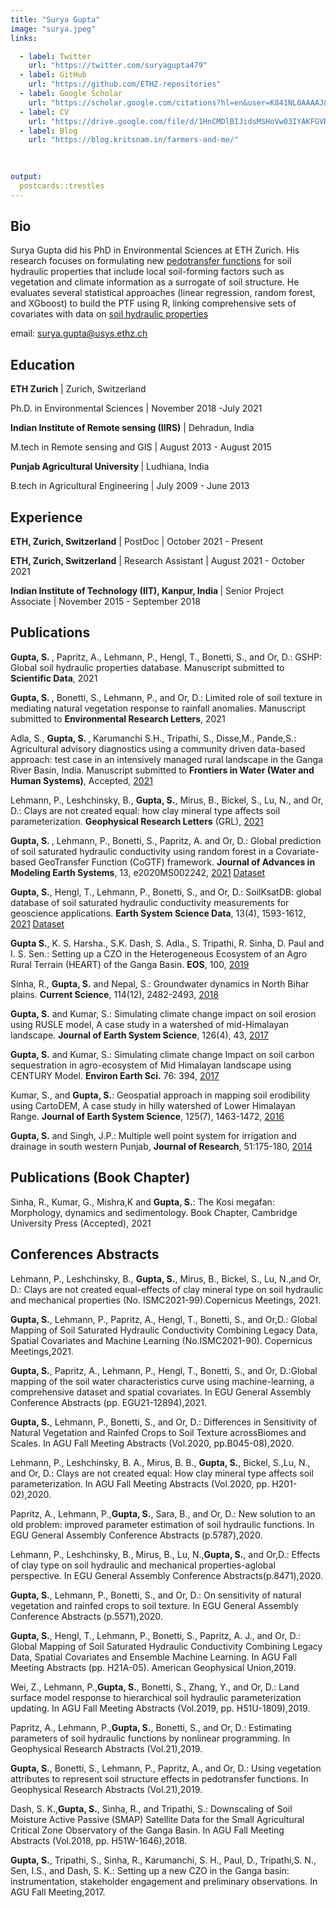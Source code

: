 ```yaml
---
title: "Surya Gupta"
image: "surya.jpeg"
links:

  - label: Twitter
    url: "https://twitter.com/suryagupta479"
  - label: GitHub
    url: "https://github.com/ETHZ-repositories"
  - label: Google Scholar
    url: "https://scholar.google.com/citations?hl=en&user=K841NL0AAAAJ&view_op=list_works&sortby=pubdate"
  - label: CV
    url: "https://drive.google.com/file/d/1HnCMDlBIJidsMSHoVw03IYAKFGVR72Zl/view?usp=sharing"
  - label: Blog
    url: "https://blog.kritsnam.in/farmers-and-me/"
    
    

output:
  postcards::trestles
---
```

 
## Bio

Surya Gupta did his PhD in Environmental Sciences at ETH Zurich. His research focuses on formulating new [pedotransfer functions](https://en.wikipedia.org/wiki/Pedotransfer_function) for soil hydraulic properties that include local soil-forming factors such as vegetation and climate information as a surrogate of soil structure.  He evaluates several statistical approaches (linear regression, random forest, and XGboost) to build the PTF using R, linking comprehensive sets of covariates with data on [soil hydraulic properties](https://www.sciencedirect.com/topics/agricultural-and-biological-sciences/soil-hydraulic-properties#:~:text=The%20three%20soil%20hydraulic%20properties,conductivity%20and%20water%2Dvapor%20contents.)

email: [surya.gupta@usys.ethz.ch]()

## Education

**ETH Zurich** | Zurich, Switzerland

Ph.D. in Environmental Sciences | November 2018 -July 2021

**Indian Institute of Remote sensing (IIRS)** | Dehradun, India

M.tech in Remote sensing and GIS | August 2013 - August 2015

**Punjab Agricultural University ** | Ludhiana, India

B.tech in Agricultural Engineering | July 2009 - June 2013

## Experience
**ETH, Zurich, Switzerland** | PostDoc | October 2021 - Present

**ETH, Zurich, Switzerland** | Research Assistant | August 2021 - October 2021

**Indian Institute of Technology (IIT), Kanpur, India ** | Senior Project Associate | November 2015 - September 2018

## Publications

**Gupta, S. **, Papritz, A., Lehmann, P., Hengl, T., Bonetti, S., and Or, D.: GSHP: Global soil hydraulic properties database. Manuscript submitted to **Scientific Data**, 2021

**Gupta, S. **, Bonetti, S., Lehmann, P., and Or, D.: Limited role of soil texture in mediating natural vegetation response to rainfall anomalies. Manuscript submitted to  **Environmental Research Letters**, 2021

Adla, S., **Gupta, S. **, Karumanchi S.H., Tripathi, S., Disse,M., Pande,S.: Agricultural advisory diagnostics using a community driven data-based approach: test case in an intensively managed rural landscape in the Ganga River Basin, India. Manuscript submitted to **Frontiers in Water (Water and Human Systems)**, Accepted, [2021](https://www.frontiersin.org/articles/10.3389/frwa.2021.798241/abstract)

Lehmann, P., Leshchinsky, B., **Gupta, S.**, Mirus, B., Bickel, S., Lu, N., and Or, D.: Clays are not created equal: how clay mineral type affects soil parameterization. **Geophysical Research Letters** (GRL), [2021](https://agupubs.onlinelibrary.wiley.com/doi/10.1029/2021GL095311)    

**Gupta, S. **, Lehmann, P., Bonetti, S., Papritz, A. and Or, D.: Global prediction of soil saturated hydraulic conductivity using random forest in a Covariate-based GeoTransfer Function (CoGTF) framework. **Journal of Advances in Modeling Earth Systems**, 13, e2020MS002242, [2021](https://agupubs.onlinelibrary.wiley.com/doi/10.1029/2020MS002242) [Dataset](https://zenodo.org/record/3935359#.X-dWZthKhPY)

**Gupta, S.**, Hengl, T., Lehmann, P., Bonetti, S., and Or, D.: SoilKsatDB: global database of soil saturated hydraulic conductivity measurements for geoscience applications. **Earth System Science Data**, 13(4), 1593-1612, [2021](https://essd.copernicus.org/articles/13/1593/2021/) [Dataset](https://doi.org/10.5281/zenodo.3752721)


**Gupta S.**, K. S. Harsha., S.K. Dash, S. Adla., S. Tripathi, R. Sinha, D. Paul and I. S. Sen.: Setting up a CZO in the Heterogeneous Ecosystem of an Agro Rural Terrain (HEART) of the Ganga Basin. **EOS**, 100, [2019](https://eos.org/science-updates/monitoring-ecosystem-health-in-indias-food-basket)

Sinha, R., **Gupta, S.** and Nepal, S.: Groundwater dynamics in North Bihar plains. **Current Science**, 114(12), 2482-2493, [2018](https://lib.icimod.org/record/33891)

**Gupta, S.** and Kumar, S.: Simulating climate change impact on soil erosion using RUSLE model, A case study in a watershed of mid-Himalayan landscape. **Journal of Earth System Science**, 126(4), 43, [2017](https://link.springer.com/article/10.1007/s12040-017-0823-1)

**Gupta, S.** and Kumar, S.: Simulating climate change Impact on soil carbon sequestration in agro-ecosystem of Mid Himalayan landscape using CENTURY Model. **Environ Earth Sci.** 76: 394, [2017](https://link.springer.com/article/10.1007/s12665-017-6720-8)

Kumar, S., and **Gupta, S.**: Geospatial approach in mapping soil erodibility using CartoDEM, A case study in hilly watershed of Lower Himalayan Range. **Journal of Earth System Science**, 125(7), 1463-1472, [2016](https://link.springer.com/article/10.1007/s12040-016-0738-2)

**Gupta, S.** and Singh, J.P.: Multiple well point system for irrigation and drainage in south western Punjab, **Journal of Research**, 51:175-180, [2014](https://www.indianjournals.com/ijor.aspx?target=ijor:jre&volume=51&issue=2&article=018)

## Publications (Book Chapter)

Sinha, R., Kumar, G., Mishra,K and **Gupta, S.**: The Kosi megafan: Morphology, dynamics and sedimentology. Book Chapter, Cambridge University Press (Accepted), 2021

## Conferences Abstracts 

Lehmann, P., Leshchinsky, B., **Gupta, S.**, Mirus, B., Bickel, S., Lu, N.,and Or, D.: Clays are not created equal-effects of clay mineral type on soil hydraulic and mechanical properties (No. ISMC2021-99).Copernicus Meetings, 2021.

**Gupta, S.**,  Lehmann,  P.,  Papritz,  A.,  Hengl,  T.,  Bonetti,  S.,  and  Or,D.: Global Mapping of Soil Saturated Hydraulic Conductivity Combining Legacy Data, Spatial Covariates and Machine Learning (No.ISMC2021-90). Copernicus Meetings,2021.

**Gupta, S.**, Papritz, A., Lehmann, P., Hengl, T., Bonetti, S., and Or, D.:Global mapping of the soil water characteristics curve using machine-learning,  a  comprehensive  dataset  and  spatial  covariates.  In  EGU General Assembly Conference Abstracts (pp. EGU21-12894),2021.

**Gupta, S.**, Lehmann, P., Bonetti, S., and Or, D.: Differences in Sensitivity of Natural Vegetation and Rainfed Crops to Soil Texture acrossBiomes  and  Scales.  In  AGU  Fall  Meeting  Abstracts  (Vol.2020,  pp.B045-08),2020.

Lehmann, P., Leshchinsky, B. A., Mirus, B. B., **Gupta, S.**, Bickel, S.,Lu, N., and Or, D.: Clays are not created equal: How clay mineral type affects soil parameterization. In AGU Fall Meeting Abstracts (Vol.2020, pp. H201-02),2020.

Papritz, A., Lehmann, P.,**Gupta, S.**, Sara, B., and Or, D.: New solution to an old problem: improved parameter estimation of soil hydraulic functions. In EGU General Assembly Conference Abstracts (p.5787),2020.

Lehmann, P., Leshchinsky, B., Mirus, B., Lu, N.,**Gupta, S.**, and Or,D.: Effects of clay type on soil hydraulic and mechanical properties-aglobal perspective. In EGU General Assembly Conference Abstracts(p.8471),2020.

**Gupta, S.**,  Lehmann,  P.,  Bonetti,  S.,  and  Or,  D.:  On  sensitivity  of natural vegetation and rainfed crops to soil texture. In EGU General Assembly Conference Abstracts (p.5571),2020.

**Gupta, S.**, Hengl, T., Lehmann, P., Bonetti, S., Papritz, A. J., and Or, D.: Global Mapping of Soil Saturated Hydraulic Conductivity Combining Legacy Data, Spatial Covariates and Ensemble Machine Learning. In AGU Fall Meeting Abstracts (pp. H21A-05). American Geophysical Union,2019.

Wei, Z., Lehmann, P.,**Gupta, S.**, Bonetti, S., Zhang, Y., and Or, D.: Land surface model response to hierarchical soil hydraulic parameterization updating. In AGU Fall Meeting Abstracts (Vol.2019, pp. H51U-1809),2019.

Papritz, A., Lehmann, P.,**Gupta, S.**, Bonetti, S., and Or, D.: Estimating parameters of soil hydraulic functions by nonlinear programming. In Geophysical Research Abstracts (Vol.21),2019.

**Gupta, S.**,  Bonetti,  S.,  Lehmann,  P.,  Papritz,  A.,  and  Or,  D.:  Using vegetation attributes to represent soil structure effects in pedotransfer functions. In Geophysical Research Abstracts (Vol.21),2019.

Dash,  S.  K.,**Gupta, S.**,  Sinha,  R.,  and  Tripathi,  S.:  Downscaling  of Soil  Moisture  Active  Passive  (SMAP)  Satellite  Data  for  the  Small Agricultural Critical Zone Observatory of the Ganga Basin. In AGU Fall Meeting Abstracts (Vol.2018, pp. H51W-1646),2018.

**Gupta, S.**, Tripathi, S., Sinha, R., Karumanchi, S. H., Paul, D., Tripathi,S. N., Sen, I.S., and Dash, S. K.: Setting up a new CZO in the Ganga basin: instrumentation, stakeholder engagement and preliminary observations. In AGU Fall Meeting,2017.








